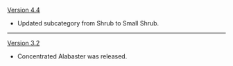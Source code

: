 {{Change History/Header}}
[[Version 4.4]]
* Updated subcategory from Shrub to Small Shrub.
----
[[Version 3.2]]
* Concentrated Alabaster was released.
